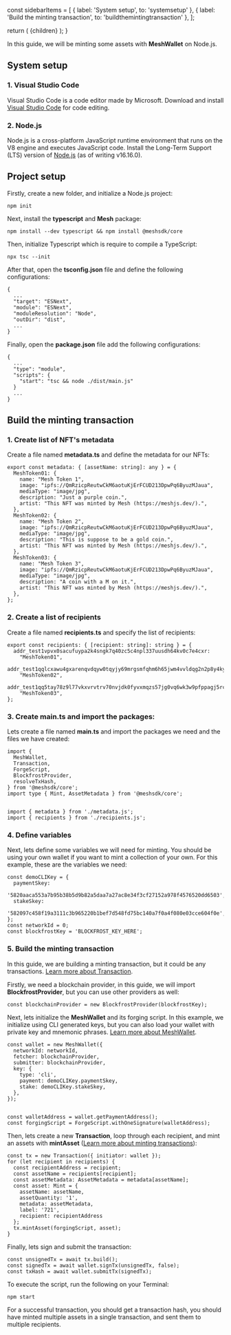 
  const sidebarItems = [
    { label: 'System setup', to: 'systemsetup' },
    { label: 'Build the minting transaction', to: 'buildthemintingtransaction' },
  ];

  return (
    <LayoutImageHeaderAndBody
      title={guidenodejs.title}
      description={guidenodejs.description}
      image={guidenodejs.image}
      cover={guidenodejs.cover}
      sidebarItems={sidebarItems}
    >
      {children}
    </LayoutImageHeaderAndBody>
  );
}

In this guide, we will be minting some assets with **MeshWallet** on Node.js.

## System setup

### 1\. Visual Studio Code

Visual Studio Code is a code editor made by Microsoft. Download and install [Visual Studio Code](https://code.visualstudio.com/) for code editing.

### 2\. Node.js

Node.js is a cross-platform JavaScript runtime environment that runs on the V8 engine and executes JavaScript code. Install the Long-Term Support (LTS) version of [Node.js](https://nodejs.org/) (as of writing v16.16.0).

## Project setup

Firstly, create a new folder, and initialize a Node.js project:

```
npm init
```

Next, install the **typescript** and **Mesh** package:

```
npm install --dev typescript && npm install @meshsdk/core
```

Then, initialize Typescript which is require to compile a TypeScript:

```
npx tsc --init
```

After that, open the **tsconfig.json** file and define the following configurations:

```
{
  ...
  "target": "ESNext",
  "module": "ESNext",
  "moduleResolution": "Node",
  "outDir": "dist",
  ...
}
```

Finally, open the **package.json** file add the following configurations:

```
{
  ...
  "type": "module",
  "scripts": {
    "start": "tsc && node ./dist/main.js"
  }
  ...
}
```

## Build the minting transaction

### 1\. Create list of NFT's metadata

Create a file named **metadata.ts** and define the metadata for our NFTs:

```
export const metadata: { [assetName: string]: any } = {
  MeshToken01: {
    name: "Mesh Token 1",
    image: "ipfs://QmRzicpReutwCkM6aotuKjErFCUD213DpwPq6ByuzMJaua",
    mediaType: "image/jpg",
    description: "Just a purple coin.",
    artist: "This NFT was minted by Mesh (https://meshjs.dev/).",
  },
  MeshToken02: {
    name: "Mesh Token 2",
    image: "ipfs://QmRzicpReutwCkM6aotuKjErFCUD213DpwPq6ByuzMJaua",
    mediaType: "image/jpg",
    description: "This is suppose to be a gold coin.",
    artist: "This NFT was minted by Mesh (https://meshjs.dev/).",
  },
  MeshToken03: {
    name: "Mesh Token 3",
    image: "ipfs://QmRzicpReutwCkM6aotuKjErFCUD213DpwPq6ByuzMJaua",
    mediaType: "image/jpg",
    description: "A coin with a M on it.",
    artist: "This NFT was minted by Mesh (https://meshjs.dev/).",
  },
};
```

### 2\. Create a list of recipients

Create a file named **recipients.ts** and specify the list of recipients:

```
export const recipients: { [recipient: string]: string } = {
  addr_test1vpvx0sacufuypa2k4sngk7q40zc5c4npl337uusdh64kv0c7e4cxr:
    "MeshToken01",
  addr_test1qqlcxawu4gxarenqvdqyw0tqyjy69mrgsmfqhm6h65jwm4vvldqg2n2p8y4kyjm8sqfyg0tpq9042atz0fr8c3grjmyscxry4r:
    "MeshToken02",
  addr_test1qq5tay78z9l77vkxvrvtrv70nvjdk0fyvxmqzs57jg0vq6wk3w9pfppagj5rc4wsmlfyvc8xs7ytkumazu9xq49z94pqzl95zt:
    "MeshToken03",
};
```

### 3\. Create **main.ts** and import the packages:

Lets create a file named **main.ts** and import the packages we need and the files we have created:

```
import {
  MeshWallet,
  Transaction,
  ForgeScript,
  BlockfrostProvider,
  resolveTxHash,
} from '@meshsdk/core';
import type { Mint, AssetMetadata } from '@meshsdk/core';


import { metadata } from './metadata.js';
import { recipients } from './recipients.js';
```

### 4\. Define variables

Next, lets define some variables we will need for minting. You should be using your own wallet if you want to mint a collection of your own. For this example, these are the variables we need:

```
const demoCLIKey = {
  paymentSkey:
    '5820aaca553a7b95b38b5d9b82a5daa7a27ac8e34f3cf27152a978f4576520dd6503',
  stakeSkey:
    '582097c458f19a3111c3b965220b1bef7d548fd75bc140a7f0a4f080e03cce604f0e',
};
const networkId = 0;
const blockfrostKey = 'BLOCKFROST_KEY_HERE';
```

### 5\. Build the minting transaction

In this guide, we are building a minting transaction, but it could be any transactions. [Learn more about Transaction](/apis/transaction).

Firstly, we need a blockchain provider, in this guide, we will import **BlockfrostProvider**, but you can use other providers as well:

```
const blockchainProvider = new BlockfrostProvider(blockfrostKey);
```

Next, lets initialize the **MeshWallet** and its forging script. In this example, we initialize using CLI generated keys, but you can also load your wallet with private key and mnemonic phrases. [Learn more about MeshWallet](/apis/wallets/meshwallet).

```
const wallet = new MeshWallet({
  networkId: networkId,
  fetcher: blockchainProvider,
  submitter: blockchainProvider,
  key: {
    type: 'cli',
    payment: demoCLIKey.paymentSkey,
    stake: demoCLIKey.stakeSkey,
  },
});


const walletAddress = wallet.getPaymentAddress();
const forgingScript = ForgeScript.withOneSignature(walletAddress);
```

Then, lets create a new **Transaction**, loop through each recipient, and mint an assets with **mintAsset** ([Learn more about minting transactions](/apis/transaction)):

```
const tx = new Transaction({ initiator: wallet });
for (let recipient in recipients) {
  const recipientAddress = recipient;
  const assetName = recipients[recipient];
  const assetMetadata: AssetMetadata = metadata[assetName];
  const asset: Mint = {
    assetName: assetName,
    assetQuantity: '1',
    metadata: assetMetadata,
    label: '721',
    recipient: recipientAddress
  };
  tx.mintAsset(forgingScript, asset);
}
```

Finally, lets sign and submit the transaction:

```
const unsignedTx = await tx.build();
const signedTx = await wallet.signTx(unsignedTx, false);
const txHash = await wallet.submitTx(signedTx);
```

To execute the script, run the following on your Terminal:

```
npm start
```

For a successful transaction, you should get a transaction hash, you should have minted multiple assets in a single transaction, and sent them to multiple recipients.

